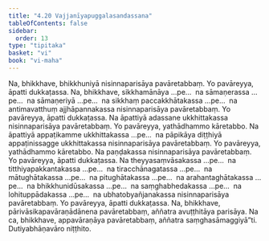 ```yaml
---
title: "4.20 Vajjanīyapuggalasandassana"
tableOfContents: false
sidebar:
  order: 13
type: "tipitaka"
basket: "vi"
book: "vi-maha"
---
```



<DynamicBreadcrumb />

<Division number="233" book="vi-maha">

<Paragraph number="1070" book="vi-maha">
Na, bhikkhave, bhikkhuniyā nisinnaparisāya pavāretabbaṃ. Yo pavāreyya, āpatti dukkaṭassa. Na, bhikkhave, sikkhamānāya …pe…  na sāmaṇerassa …pe…  na sāmaṇeriyā …pe…  na sikkhaṃ paccakkhātakassa …pe…  na antimavatthuṃ ajjhāpannakassa nisinnaparisāya pavāretabbaṃ. Yo pavāreyya, āpatti dukkaṭassa.
</Paragraph>

<Paragraph number="1071" book="vi-maha">
Na āpattiyā adassane ukkhittakassa nisinnaparisāya pavāretabbaṃ. Yo pavāreyya, yathādhammo kāretabbo. Na āpattiyā appaṭikamme ukkhittakassa …pe…  na pāpikāya diṭṭhiyā appaṭinissagge ukkhittakassa nisinnaparisāya pavāretabbaṃ. Yo pavāreyya, yathādhammo kāretabbo.
</Paragraph>

<Paragraph number="1072" book="vi-maha">
Na paṇḍakassa nisinnaparisāya pavāretabbaṃ. Yo pavāreyya, āpatti dukkaṭassa. Na theyyasaṃvāsakassa …pe…  na titthiyapakkantakassa …pe…  na tiracchānagatassa …pe…  na mātughātakassa …pe…  na pitughātakassa …pe…  na arahantaghātakassa …pe…  na bhikkhunidūsakassa …pe…  na saṃghabhedakassa …pe…  na lohituppādakassa …pe…  na ubhatobyañjanakassa nisinnaparisāya pavāretabbaṃ. Yo pavāreyya, āpatti dukkaṭassa.
</Paragraph>

<Paragraph number="1073" book="vi-maha">
Na, bhikkhave, pārivāsikapavāraṇādānena pavāretabbaṃ, aññatra avuṭṭhitāya parisāya. Na ca, bhikkhave, appavāraṇāya pavāretabbaṃ, aññatra saṃghasāmaggiyā”ti.

</Paragraph>
</Division>

<Paragraph number="1074" type="center" book="vi-maha">
Dutiyabhāṇavāro niṭṭhito.
</Paragraph>